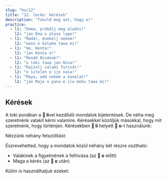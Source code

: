```yaml
---
slug: "hu/12"
title: "12. lecke: kérések"
description: "Tanuld meg azt, hogy o!"
practice:
  - l1: "Emma, próbálj meg aludni!"
    l2: "jan Ema o alasa lape!"
  - l1: "Madár, énekelj nekem!"
    l2: "waso o kalama tawa mi!"
  - l1: "Hé, Kenta!"
    l2: "jan Kenta o!"
  - l1: "Mondd Ninának!"
    l2: "o toki tawa jan Nina!"
  - l1: "Rajzolj valami furcsát!"
    l2: "o sitelen e ijo nasa!"
  - l1: "Maya, add nekem a kanalat!"
    l2: "jan Maja o pana e ilo moku tawa mi!"
---
```



## Kérések

A toki ponában a **󱤧 li**vel kezdődő mondatok kijelentések. De néha meg szeretnénk valakit kérni valamire. Kérésekkel közöljük másokkal, hogy mit szeretnénk, hogy történjen. Kérésekben **󱤧 li** helyett **󱥄 o**-t használunk:

<List>
  <Word sl="o" m="egy kérés, parancs, instrukció, vagy kívánság elejét jelzi" />
  <Sentence sl="ilo li sitelen e pipi." m="A telefon egy bogarat mutat." />
  <Sentence sl="ilo o sitelen e waso!" m="Telefon, mutass egy madarat!" />
</List>

Nézzünk néhány felszólítást:

<List>
  <Sentence sl="jan o lukin e lipu pona!" m="Emberek, olvassátok el a jó papírt!" />
  <Sentence sl="soweli mi o moku pona!" m="Macskám, egyél jól!" />
  <Sentence sl="jan lili sina o kama wawa!" m="Hadd erősödjön meg a gyereked!" />
  <Sentence sl="pona o tawa sina!" m="Áldás legyen veled! (A jó menjen feléd!)" />
</List>

Észrevehetted, hogy a mondatok közül néhány két részre osztható:
* Valakinek a figyelmének a felhívása (az **󱥄 o** előtt)
* Maga a kérés (az **󱥄 o** után)

Külön is használhatjuk ezeket:

<List>
  <Sentence sl="jan Ema o pini e lupa tomo!" m="Emma, csukd be az ajtót!" />
  <Sentence sl="jan Ema o!" m="Emma!" />
  <Sentence sl="o pini e lupa tomo!" m="Csukd be az ajtót!" />
</List>

<Practice exercises={frontmatter.practice} client:load />

